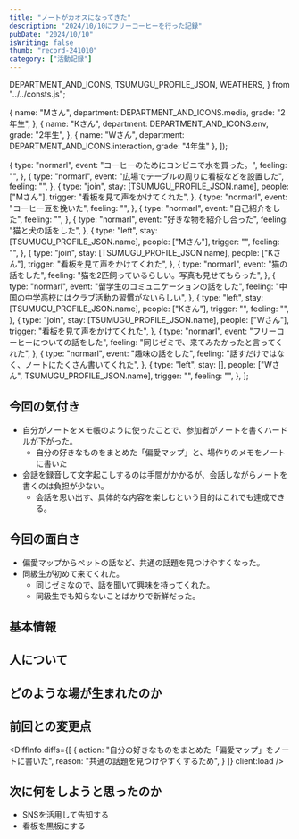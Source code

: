 ```yaml
---
title: "ノートがカオスになってきた"
description: "2024/10/10にフリーコーヒーを行った記録"
pubDate: "2024/10/10"
isWriting: false
thumb: "record-241010"
category: ["活動記録"]
---
```


  DEPARTMENT_AND_ICONS,
  TSUMUGU_PROFILE_JSON,
  WEATHERS,
} from "../../consts.js";

  {
    name: "Mさん",
    department: DEPARTMENT_AND_ICONS.media,
    grade: "2年生",
  },
  {
    name: "Kさん",
    department: DEPARTMENT_AND_ICONS.env,
    grade: "2年生",
  },
  {
    name: "Wさん",
    department: DEPARTMENT_AND_ICONS.interaction,
    grade: "4年生"
  },
]);

  {
    type: "normarl",
    event: "コーヒーのためにコンビニで水を買った。",
    feeling: "",
  },
  {
    type: "normarl",
    event: "広場でテーブルの周りに看板などを設置した",
    feeling: "",
  },
  {
    type: "join",
    stay: [TSUMUGU_PROFILE_JSON.name],
    people: ["Mさん"],
    trigger: "看板を見て声をかけてくれた",
  },
  {
    type: "normarl",
    event: "コーヒー豆を挽いた",
    feeling: "",
  },
  {
    type: "normarl",
    event: "自己紹介をした",
    feeling: "",
  },
  {
    type: "normarl",
    event: "好きな物を紹介し合った",
    feeling: "猫と犬の話をした",
  },
  {
    type: "left",
    stay: [TSUMUGU_PROFILE_JSON.name],
    people: ["Mさん"],
    trigger: "",
    feeling: "",
  },
  {
    type: "join",
    stay: [TSUMUGU_PROFILE_JSON.name],
    people: ["Kさん"],
    trigger: "看板を見て声をかけてくれた",
  },
  {
    type: "normarl",
    event: "猫の話をした",
    feeling: "猫を2匹飼っているらしい。写真も見せてもらった",
  },
  {
    type: "normarl",
    event: "留学生のコミュニケーションの話をした",
    feeling: "中国の中学高校にはクラブ活動の習慣がないらしい",
  },
  {
    type: "left",
    stay: [TSUMUGU_PROFILE_JSON.name],
    people: ["Kさん"],
    trigger: "",
    feeling: "",
  },
  {
    type: "join",
    stay: [TSUMUGU_PROFILE_JSON.name],
    people: ["Wさん"],
    trigger: "看板を見て声をかけてくれた",
  },
  {
    type: "normarl",
    event: "フリーコーヒーについての話をした",
    feeling: "同じゼミで、来てみたかったと言ってくれた",
  },
  {
    type: "normarl",
    event: "趣味の話をした",
    feeling: "話すだけではなく、ノートにたくさん書いてくれた",
  },
  {
    type: "left",
    stay: [],
    people: ["Wさん", TSUMUGU_PROFILE_JSON.name],
    trigger: "",
    feeling: "",
  },
];

## 今回の気付き

- 自分がノートをメモ帳のように使ったことで、参加者がノートを書くハードルが下がった。
  - 自分の好きなものをまとめた「偏愛マップ」と、場作りのメモをノートに書いた
- 会話を録音して文字起こしするのは手間がかかるが、会話しながらノートを書くのは負担が少ない。
  - 会話を思い出す、具体的な内容を楽しむという目的はこれでも達成できる。

## 今回の面白さ

- 偏愛マップからペットの話など、共通の話題を見つけやすくなった。
- 同級生が初めて来てくれた。
  - 同じゼミなので、話を聞いて興味を持ってくれた。
  - 同級生でも知らないことばかりで新鮮だった。

## 基本情報

<PostBasicInfo
  date="2024-10-10"
  otherEventDates={eventDates}
  weather="晴れ"
  temp="22"
  place="東学広場"
/>

## 人について

<TsumuguInfo
  condition="元気"
  comment="前回よりは緊張が少ない"
  photo=""
  client:load
/>

<VisitorsInfo visitors={peopleWithColor} />

## どのような場が生まれたのか

<EventsInfo overview="" people={peopleWithColor} events={events} />

## 前回との変更点

<DiffInfo
  diffs={[
    {
      action: "自分の好きなものをまとめた「偏愛マップ」をノートに書いた",
      reason: "共通の話題を見つけやすくするため",
    }
  ]}
  client:load
/>

## 次に何をしようと思ったのか

- SNSを活用して告知する
- 看板を黒板にする

